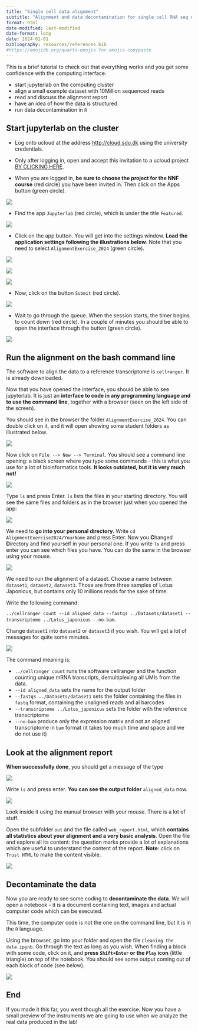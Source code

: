 ```yaml
---
title: "Single cell data alignment"
subtitle: "Alignment and data decontamination for single cell RNA seq datasets"
format: html
date-modified: last-modified
date-format: long
date: 2024-01-01
bibliography: resources/references.bib
#https://emojidb.org/quarto-emojis for emojis copypaste
---
```


This is a brief tutorial to check out that everything works and you get some confidence with the computing interface.

:::{.callout-note title="Objective"}

* start jupyterlab on the computing cluster
* align a small example dataset with 10Million sequenced reads
* read and discuss the alignment report
* have an idea of how the data is structured
* run data decontamination in `R`

:::

## Start jupyterlab on the cluster

* Log onto ucloud at the address [http://cloud.sdu.dk](http://cloud.sdu.dk) using the university credentials.

* Only after logging in, open and accept this invitation to a ucloud project [BY CLICKING HERE](https://cloud.sdu.dk/app/projects/invite/d2eec767-91fa-4fff-8e6a-e792c61fb64a).

* When you are logged in, **be sure to choose the project for the NNF course** (red circle) you have been invited in. Then click on the Apps button (green circle).

![](./img/dashboard.png)

* Find the app `Jupyterlab` (red circle), which is under the title `Featured`.

![](./img/chooseapp.png)

* Click on the app button. You will get into the settings window. **Load the application settings following the illustrations below**. Note that you need to select `AlignmentExercise_2024` (green circle).

![](./img/setup_1.png)

![](./img/setup_2.png)

![](./img/setup3align.png)

* Now, click on the button `Submit` (red circle).

![](./img/submit.png)

* Wait to go through the queue. When the session starts, the timer begins to count down (red circle). In a couple of minutes you should be able to open the interface through the button (green circle).

![](./img/running.png)

## Run the alignment on the bash command line

The software to align the data to a reference transcriptome is `cellranger`. It is already downloaded. 

Now that you have opened the interface, you should be able to see jupyterlab. It is just an **interface to code in any programming language and to use the command line**, together with a browser (seen on the left side of the screen). 

You should see in the browser the folder `AlignmentExercise_2024`. You can double click on it, and it will open showing some student folders as illustrated below.

![](./img/browseralign.png)

Now click on `File --> New --> Terminal`. You should see a command line opening: a black screen where you type some commands - this is what you use for a lot of bioinformatics tools. **It looks outdated, but it is very much not!**

![](./img/bash1.png)

Type `ls` and press Enter. `ls` lists the files in your starting directory. You will see the same files and folders as in the browser just when you opened the app:

![](./img/bash2.png)

We need to **go into your personal directory**. Write `cd AlignmentExercise2024/YourName` and press Enter. Now you **C**hanged **D**irectory and find yourself in your personal one. If you write `ls` and press enter you can see which files you have. You can do the same in the browser using your mouse.

![](./img/bash3.png)

We need to run the alignment of a dataset. Choose a name between `dataset1`, `dataset2`, `dataset3`. Those are from three samples of Lotus Japonicus, but contains only 10 millions reads for the sake of time. 

Write the following command:

`../cellranger count --id aligned_data --fastqs ../Datasets/dataset1 --transcriptome ../Lotus_japonicus --no-bam`. 

Change `dataset1` into `dataset2` or `dataset3` if you wish. You will get a lot of messages for quite some minutes.

![](./img/bash4.png)

The command meaning is:

  -  `../cellranger count` runs the software cellranger and the function counting unique mRNA transcripts, demultiplexing all UMIs from the data.
  -  `--id aligned_data` sets the name for the output folder
  -  `--fastqs ../Datasets/dataset1` sets the folder containing the files in `fastq` format, containing the unaligned reads and al barcodes
  -  `--transcriptome ../Lotus_japonicus` sets the folder with the reference transcriptome
  -  `--no-bam` produce only the expression matrix and not an aligned transcriptome in `bam` format (it takes too much time and space and we do not use it)

## Look at the alignment report

**When successfully done**, you should get a message of the type

![](./img/bash5.png)

Write `ls` and press enter. **You can see the output folder** `aligned_data` now.

![](./img/bash6.png)

Look inside it using the manual browser with your mouse. There is a lot of stuff. 

Open the subfolder `out` and the file called `web_report.html`, which **contains all statistics about your alignment and a very basic analysis**. Open the file and explore all its content: the question marks provide a lot of explanations which are useful to understand the content of the report. **Note:** click on `Trust HTML` to make the content visible.

![](./img/report.png)

## Decontaminate the data

Now you are ready to see some coding to **decontaminate the data**. We will open a notebook - it is a document containing text, images and actual computer code which can be executed. 

This time, the computer code is not the one on the command line, but it is in the `R` language.

Using the browser, go into your folder and open the file `Cleaning the data.ipynb`. Go through the text as long as you wish. When finding a block with some code, click on it, and **press `Shift+Enter` or the `Play` icon** (little triangle) on top of the notebook. You should see some output coming out of each block of code (see below).

![](./img/Routput.png)

## End 

If you made it this far, you went though all the exercise. Now you have a small preview of the instruments we are going to use when we analyze the real data produced in the lab!